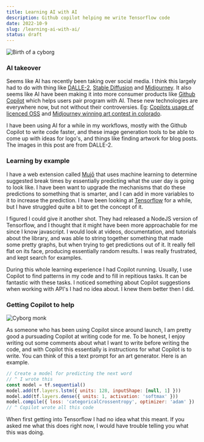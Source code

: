 ```yaml
---
title: Learning AI with AI
description: Github copilot helping me write Tensorflow code
date: 2022-10-9
slug: /learning-ai-with-ai/
status: draft
---
```



![Birth of a cyborg](./birth-of-a-cyborg.png)

### AI takeover

Seems like AI has recently been taking over social media. I think this largely had to do with thing like [DALLE-2](https://openai.com/dall-e-2/), [Stable Diffusion](https://stability.ai/blog/stable-diffusion-public-release) and [Midjourney](https://www.midjourney.com/home/). It also seems like AI have been making it into more consumer products like [Github Copilot](https://github.com/features/copilot) which helps users pair program with AI. These new technologies are everywhere now, but not without their controversies. Eg: [Copilots usage of licenced OSS](https://fossa.com/blog/analyzing-legal-implications-github-copilot/) and [Midjourney winning art contest in colorado](https://voicebot.ai/2022/09/05/midjourney-ai-generated-art-wins-colorado-state-fair-prize/).

I have been using AI for a while in my workflows, mostly with the Github Copilot to write code faster, and these image generation tools to be able to come up with ideas for logo's, and things like finding artwork for blog posts. The images in this post are from DALLE-2.

### Learning by example

I have a web extension called [Mujō](https://chrome.google.com/webstore/detail/muj%C5%8D-be-mindful-of-your-t/pdhdkakfpnlcbipchahefkoaiohkehao) that uses machine learning to determine suggested break times by essentially predicting what the user day is going to look like. I have been want to upgrade the mechanisms that do these predictions to something that is smarter, and I can add in more variables to it to increase the prediction. I have been looking at [Tensorflow](https://www.tensorflow.org/) for a while, but I have struggled quite a bit to get the concept of it.

<Highlight
  title="Check out Mujō"
  description="Available on the Chrome Web Store"
  image={MujoLogo}
  href="https://chrome.google.com/webstore/detail/muj%C5%8D-be-mindful-of-your-t/pdhdkakfpnlcbipchahefkoaiohkehao"
/>

I figured I could give it another shot. They had released a NodeJS version of Tensorflow, and I thought that it might have been more approachable for me since I know javascript. I would look at videos, documentation, and tutorials about the library, and was able to string together something that made some pretty graphs, but when trying to get predictions out of it. It really fell flat on its face, producing essentially random results. I was really frustrated, and kept search for examples.

During this whole learning experience I had Copilot running. Usually, I use Copilot to find patterns in my code and to fill in repitious tasks. It can be fantastic with these tasks. I noticed something about Copilot suggestions when working with API's I had no idea about. I knew them better then I did.

### Getting Copilot to help

![Cyborg monk](./hex-cyborg-monk.png)

As someone who has been using Copilot since around launch, I am pretty good a pursuading Copilot at writing code for me. To be honest, I enjoy writing out some comments about what I want to write before writing the code, and with Copilot this essentially is instructions for what Copilot is to write. You can think of this a text prompt for an art generator. Here is an example.

```javascript
// Create a model for predicting the next word
// ^ I wrote this
const model = tf.sequential()
model.add(tf.layers.lstm({ units: 128, inputShape: [null, 1] }))
model.add(tf.layers.dense({ units: 1, activation: 'softmax' }))
model.compile({ loss: 'categoricalCrossentropy', optimizer: 'adam' })
// ^ Copilot wrote all this code
```

When first getting into Tensorflow I had no idea what this meant. If you asked me what this does right now, I would have trouble telling you what this was doing.
